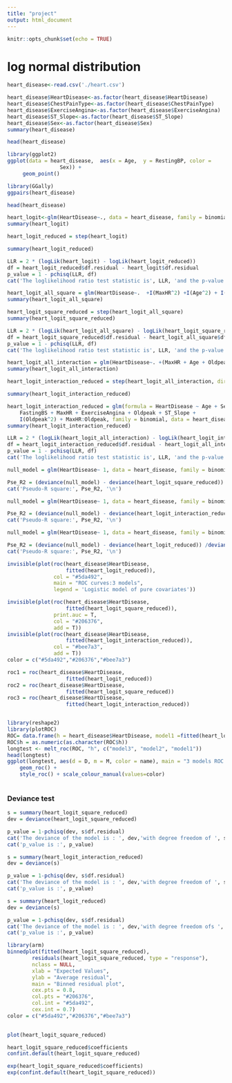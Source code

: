 ```yaml
---
title: "project"
output: html_document
---
```


```r
knitr::opts_chunk$set(echo = TRUE)
```



# log normal distribution


```r
heart_disease<-read.csv('./heart.csv')
```
```r
heart_disease$HeartDisease<-as.factor(heart_disease$HeartDisease)
heart_disease$ChestPainType<-as.factor(heart_disease$ChestPainType)
heart_disease$ExerciseAngina<-as.factor(heart_disease$ExerciseAngina)
heart_disease$ST_Slope<-as.factor(heart_disease$ST_Slope)
heart_disease$Sex<-as.factor(heart_disease$Sex)
summary(heart_disease)
```


```r
head(heart_disease)
```
```r
library(ggplot2)
ggplot(data = heart_disease,  aes(x = Age,  y = RestingBP, color =  
                 Sex)) + 
     geom_point()
```
```r
library(GGally)
ggpairs(heart_disease)
```


```r
head(heart_disease)
```

```r
heart_logit<-glm(HeartDisease~., data = heart_disease, family = binomial)
summary(heart_logit)
```
```r
heart_logit_reduced = step(heart_logit)
```

```r
summary(heart_logit_reduced)
```

```r
LLR = 2 * (logLik(heart_logit) - logLik(heart_logit_reduced))
df = heart_logit_reduced$df.residual - heart_logit$df.residual
p_value = 1 - pchisq(LLR, df)
cat('The loglikelihood ratio test statistic is', LLR, 'and the p-value is ', p_value)
```

```r

heart_logit_all_square = glm(HeartDisease~.  +I(MaxHR^2) +I(Age^2) + I(Oldpeak^2)+ I(RestingBP^2) +I(Cholesterol^2), family = binomial, data = heart_disease)
summary(heart_logit_all_square)
```
```r
heart_logit_square_reduced = step(heart_logit_all_square)
summary(heart_logit_square_reduced)
```
```r
LLR = 2 * (logLik(heart_logit_all_square) - logLik(heart_logit_square_reduced))
df = heart_logit_square_reduced$df.residual - heart_logit_all_square$df.residual
p_value = 1 - pchisq(LLR, df)
cat('The loglikelihood ratio test statistic is', LLR, 'and the p-value is ', p_value)
```

```r
heart_logit_all_interaction = glm(HeartDisease~. +(MaxHR + Age + Oldpeak + RestingBP)^2 +I(MaxHR^2) +I(Age^2) + I(Oldpeak^2)+ I(RestingBP^2), family = binomial, data = heart_disease)
summary(heart_logit_all_interaction)
```
```r
heart_logit_interaction_reduced = step(heart_logit_all_interaction, direction = "both")
```
```r
summary(heart_logit_interaction_reduced)
```
```r
heart_logit_interaction_reduced = glm(formula = HeartDisease ~ Age + Sex + ChestPainType + Cholesterol + 
    FastingBS + MaxHR + ExerciseAngina + Oldpeak + ST_Slope + 
    I(Oldpeak^2) + MaxHR:Oldpeak, family = binomial, data = heart_disease)
summary(heart_logit_interaction_reduced)
```



```r
LLR = 2 * (logLik(heart_logit_all_interaction) - logLik(heart_logit_interaction_reduced))
df = heart_logit_interaction_reduced$df.residual - heart_logit_all_interaction$df.residual
p_value = 1 - pchisq(LLR, df)
cat('The loglikelihood ratio test statistic is', LLR, 'and the p-value is ', p_value)
```

```r
null_model = glm(HeartDisease~ 1, data = heart_disease, family = binomial)

Pse_R2 = (deviance(null_model) - deviance(heart_logit_square_reduced)) /deviance(null_model)
cat('Pseudo-R square:', Pse_R2, '\n')
```
```r
null_model = glm(HeartDisease~ 1, data = heart_disease, family = binomial)

Pse_R2 = (deviance(null_model) - deviance(heart_logit_interaction_reduced)) /deviance(null_model)
cat('Pseudo-R square:', Pse_R2, '\n')
```
```r

null_model = glm(HeartDisease~ 1, data = heart_disease, family = binomial)

Pse_R2 = (deviance(null_model) - deviance(heart_logit_reduced)) /deviance(null_model)
cat('Pseudo-R square:', Pse_R2, '\n')
```
```r
invisible(plot(roc(heart_disease$HeartDisease,
                   fitted(heart_logit_reduced)),
               col = "#5da492", 
               main = "ROC curves:3 models",
               legend = 'Logistic model of pure covariates'))

invisible(plot(roc(heart_disease$HeartDisease,
                   fitted(heart_logit_square_reduced)),
               print.auc = T, 
               col = "#206376", 
               add = T))
invisible(plot(roc(heart_disease$HeartDisease,
                   fitted(heart_logit_interaction_reduced)),
               col = "#bee7a3", 
               add = T))
color = c("#5da492","#206376","#bee7a3")
```

```r
roc1 = roc(heart_disease$HeartDisease,
                   fitted(heart_logit_reduced))
roc2 = roc(heart_disease$HeartDisease,
                   fitted(heart_logit_square_reduced))
roc3 = roc(heart_disease$HeartDisease,
                   fitted(heart_logit_interaction_reduced))



```
```r
library(reshape2)
library(plotROC)
ROC= data.frame(h = heart_disease$HeartDisease, model1 =fitted(heart_logit_reduced), model2=fitted(heart_logit_square_reduced),model3=fitted(heart_logit_interaction_reduced) )
ROC$h = as.numeric(as.character(ROC$h))
longtest <- melt_roc(ROC, "h", c("model3", "model2", "model1"))
head(longtest)
ggplot(longtest, aes(d = D, m = M, color = name), main = "3 models ROC curve", xlab = "False Positive Rate (1-Specificity)", ylab = "True Positive Rate (Sensitivity)") + 
    geom_roc() +
    style_roc() + scale_colour_manual(values=color)
   
```


### Deviance test
```r
s = summary(heart_logit_square_reduced)
dev = deviance(heart_logit_square_reduced)

p_value = 1-pchisq(dev, s$df.residual)
cat('The deviance of the model is : ', dev,'with degree freedom of ', s$df.residual, '\n')
cat('p_value is :', p_value)
```

```r
s = summary(heart_logit_interaction_reduced)
dev = deviance(s)

p_value = 1-pchisq(dev, s$df.residual)
cat('The deviance of the model is : ', dev,'with degree freedom of ', s$df.residual, '\n')
cat('p_value is :', p_value)
```


```r
s = summary(heart_logit_reduced)
dev = deviance(s)

p_value = 1-pchisq(dev, s$df.residual)
cat('The deviance of the model is : ', dev,'with degree freedom ofs ', s$df.residual, '\n')
cat('p_value is :', p_value)
```

```r
library(arm)
binnedplot(fitted(heart_logit_square_reduced), 
        residuals(heart_logit_square_reduced, type = "response"), 
        nclass = NULL, 
        xlab = "Expected Values", 
        ylab = "Average residual", 
        main = "Binned residual plot", 
        cex.pts = 0.8, 
        col.pts = "#206376", 
        col.int = "#5da492",
        cex.int = 0.7)
color = c("#5da492","#206376","#bee7a3")
        
```
```r
plot(heart_logit_square_reduced)
```



```r
heart_logit_square_reduced$coefficients
confint.default(heart_logit_square_reduced)
```


```r
exp(heart_logit_square_reduced$coefficients)
exp(confint.default(heart_logit_square_reduced))
```



